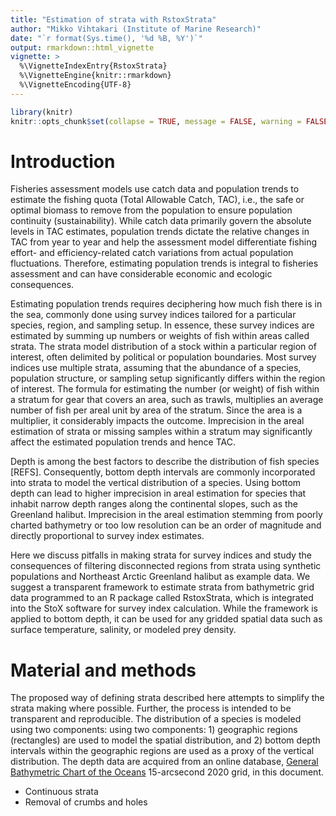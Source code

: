 ```yaml
---
title: "Estimation of strata with RstoxStrata"
author: "Mikko Vihtakari (Institute of Marine Research)"
date: "`r format(Sys.time(), '%d %B, %Y')`"
output: rmarkdown::html_vignette
vignette: >
  %\VignetteIndexEntry{RstoxStrata}
  %\VignetteEngine{knitr::rmarkdown}
  %\VignetteEncoding{UTF-8}
---
```


```r
library(knitr)
knitr::opts_chunk$set(collapse = TRUE, message = FALSE, warning = FALSE, comment = "#>")
```

# Introduction

Fisheries assessment models use catch data and population trends to estimate the fishing quota (Total Allowable Catch, TAC), i.e., the safe or optimal biomass to remove from the population to ensure population continuity (sustainability). While catch data primarily govern the absolute levels in TAC estimates, population trends dictate the relative changes in TAC from year to year and help the assessment model differentiate fishing effort- and efficiency-related catch variations from actual population fluctuations. Therefore, estimating population trends is integral to fisheries assessment and can have considerable economic and ecologic consequences.  

Estimating population trends requires deciphering how much fish there is in the sea, commonly done using survey indices tailored for a particular species, region, and sampling setup. In essence, these survey indices are estimated by summing up numbers or weights of fish within areas called strata. The strata model distribution of a stock within a particular region of interest, often delimited by political or population boundaries. Most survey indices use multiple strata, assuming that the abundance of a species, population structure, or sampling setup significantly differs within the region of interest. The formula for estimating the number (or weight) of fish within a stratum for gear that covers an area, such as trawls, multiplies an average number of fish per areal unit by area of the stratum. Since the area is a multiplier, it considerably impacts the outcome. Imprecision in the areal estimation of strata or missing samples within a stratum may significantly affect the estimated population trends and hence TAC. 

Depth is among the best factors to describe the distribution of fish species [REFS]. Consequently, bottom depth intervals are commonly incorporated into strata to model the vertical distribution of a species. Using bottom depth can lead to higher imprecision in areal estimation for species that inhabit narrow depth ranges along the continental slopes, such as the Greenland halibut. Imprecision in the areal estimation stemming from poorly charted bathymetry or too low resolution can be an order of magnitude and directly proportional to survey index estimates. 

Here we discuss pitfalls in making strata for survey indices and study the consequences of filtering disconnected regions from strata using synthetic populations and Northeast Arctic Greenland halibut as example data. We suggest a transparent framework to estimate strata from bathymetric grid data programmed to an R package called RstoxStrata, which is integrated into the StoX software for survey index calculation. While the framework is applied to bottom depth, it can be used for any gridded spatial data such as surface temperature, salinity, or modeled prey density. 

# Material and methods

The proposed way of defining strata described here attempts to simplify the strata making where possible. Further, the process is intended to be transparent and reproducible. The distribution of a species is modeled using two components: using two components: 1) geographic regions (rectangles) are used to model the spatial distribution, and 2) bottom depth intervals within the geographic regions are used as a proxy of the vertical distribution.  The depth data are acquired from an online database, [General Bathymetric Chart of the Oceans](https://www.gebco.net/data_and_products/gridded_bathymetry_data/) 15-arcsecond 2020 grid, in this document.



- Continuous strata
- Removal of crumbs and holes
